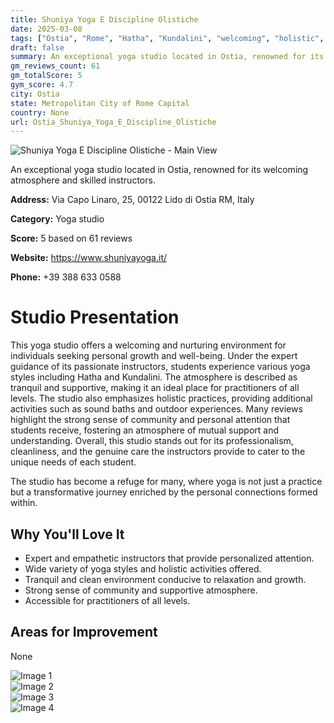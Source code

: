 ```yaml
---
title: Shuniya Yoga E Discipline Olistiche
date: 2025-03-08
tags: ["Ostia", "Rome", "Hatha", "Kundalini", "welcoming", "holistic", "Ostia"]  
draft: false
summary: An exceptional yoga studio located in Ostia, renowned for its welcoming atmosphere and skilled instructors.
gm_reviews_count: 61
gm_totalScore: 5
gym_score: 4.7
city: Ostia
state: Metropolitan City of Rome Capital
country: None
url: Ostia_Shuniya_Yoga_E_Discipline_Olistiche
---
```


<div className="aspect-[16/9] relative my-8">
  <img 
    src="https://lh5.googleusercontent.com/p/AF1QipOdhqaXVX4-QjWgeN2AHLKMYC68g6VhwALG8T0=w1920-h1080-k-no"
    alt="Shuniya Yoga E Discipline Olistiche - Main View"
    className="object-cover absolute inset-0 w-full h-full rounded-lg"
  />
</div>

An exceptional yoga studio located in Ostia, renowned for its welcoming atmosphere and skilled instructors.

**Address:** Via Capo Linaro, 25, 00122 Lido di Ostia RM, Italy

**Category:** Yoga studio

**Score:** 5 based on 61 reviews

**Website:** https://www.shuniyayoga.it/

**Phone:** +39 388 633 0588

# Studio Presentation

This yoga studio offers a welcoming and nurturing environment for individuals seeking personal growth and well-being. Under the expert guidance of its passionate instructors, students experience various yoga styles including Hatha and Kundalini. The atmosphere is described as tranquil and supportive, making it an ideal place for practitioners of all levels. The studio also emphasizes holistic practices, providing additional activities such as sound baths and outdoor experiences. Many reviews highlight the strong sense of community and personal attention that students receive, fostering an atmosphere of mutual support and understanding. Overall, this studio stands out for its professionalism, cleanliness, and the genuine care the instructors provide to cater to the unique needs of each student.

The studio has become a refuge for many, where yoga is not just a practice but a transformative journey enriched by the personal connections formed within.

## Why You'll Love It

- Expert and empathetic instructors that provide personalized attention.
- Wide variety of yoga styles and holistic activities offered.
- Tranquil and clean environment conducive to relaxation and growth.
- Strong sense of community and supportive atmosphere.
- Accessible for practitioners of all levels.

## Areas for Improvement

None

<div className="grid grid-cols-1 xl:grid-cols-2 gap-4 my-8">
<div className="aspect-[4/3] relative"><img src="https://lh5.googleusercontent.com/p/AF1QipM9R6bl7gY-9qWhX6z0Xj3VsgpsIOOvG4e1qVE=w1920-h1080-k-no" alt="Image 1" className="object-cover absolute inset-0 w-full h-full rounded-lg" /></div>
<div className="aspect-[4/3] relative"><img src="https://lh5.googleusercontent.com/p/AF1QipMcIIzsG0et5iWOPVRWW3rOr2WCFw9Nh5CQMtM=w1920-h1080-k-no" alt="Image 2" className="object-cover absolute inset-0 w-full h-full rounded-lg" /></div>
<div className="aspect-[4/3] relative"><img src="https://lh5.googleusercontent.com/p/AF1QipOweLs4YhmumP294HBBdR58RycwUBq8iI2p0F4=w1920-h1080-k-no" alt="Image 3" className="object-cover absolute inset-0 w-full h-full rounded-lg" /></div>
<div className="aspect-[4/3] relative"><img src="https://lh5.googleusercontent.com/p/AF1QipPl-cwy8NRkBBdb5FmjtXLa6gPk0J8XakshLVQ=w1920-h1080-k-no" alt="Image 4" className="object-cover absolute inset-0 w-full h-full rounded-lg" /></div>
</div>